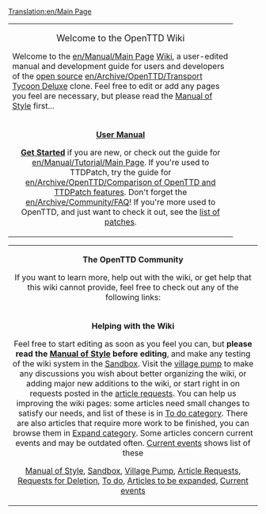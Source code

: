 [[Translation:en/Main Page]]
{| cellspacing="3" class="mainpagetable" align="center"
|- valign="top" 
|width="90%" colspan="3"|
<center><font size="4">Welcome to the OpenTTD Wiki</font></center>

Welcome to the [[en/Manual/Main Page]] [http://en.wikipedia.org/wiki/Wiki Wiki], a user-edited manual and development guide for users and developers of the [http://www.opensource.org/ open source] [[en/Archive/OpenTTD/Transport Tycoon Deluxe]] clone.  Feel free to edit or add any pages you feel are necessary, but please read the [[en/Wiki/Manual of Style|Manual of Style]] first...
|- valign="top" 
|width="33%"|
<center>
<font size="3">'''[[en/Manual/Main Page|User Manual]]'''</font>

'''[[en/Manual/Tutorial/Main Page|Get Started]]''' if you are new, or check out the guide for [[en/Manual/Tutorial/Main Page]]. If you're used to TTDPatch, try the guide for [[en/Archive/OpenTTD/Comparison of OpenTTD and TTDPatch features]].  Don't forget the [[en/Archive/Community/FAQ]]!  If you're more used to OpenTTD, and just want to check it out, see the [[en/Community/Patches/Patches|list of patches]].
</center>
|width="33%"|
<center>
<font size="3">'''[[en/Development/Main Page|Development]]'''</font>

Feel free to start with the [[en/Archive/Community/FAQ]], and move on to current [[en/Development/Main Page|development]]!
Or you just want to help us [[en/Archive/Community/Internationalization|translate]] OpenTTD? If you would like to check the developement progress now, take a look at the [[en/Archive/Lists/Roadmap]].
</center>
|width="33%"|
<center>
<font size="3">'''[[en/Development/NewGRF/Main Page|GFX Development]]'''</font>

This section is for graphics artists, NewGFX engine coders, and other graphics related developers, to help co-ordinate and communicate the GFX replacement, and development process.
</center>
|}

{| cellspacing="3" class="mainpagetable" align="center"
|- valign="top"
|colspan="2"|
<center>
<font size="3">'''The OpenTTD Community'''</font>

If you want to learn more, help out with the wiki, or get help that this wiki cannot provide, feel free to check out any of the following links:
</center>
|- valign="top"
|width="50%"|
<center>
<font size="3">'''Helping with the Wiki'''</font>

Feel free to start editing as soon as you feel you can, but '''please read the [[en/Wiki/Manual of Style|Manual of Style]] before editing''', and make any testing of the wiki system in the [[en/Sandbox|Sandbox]].  Visit the [[en/Archive/Community/Village Pump|village pump]] to make any discussions you wish about better organizing the wiki, or adding major new additions to the wiki, or start right in on requests posted in the [[en/Requested Articles|article requests]].
You can help us improving the wiki pages: some articles need small changes to satisfy our needs, and list of these is in [[:Category:en/To do|To do category]]. There are also articles that require more work to be finished, you can browse them in [[:Category:en/Articles to be expanded|Expand category]]. Some articles concern current events and may be outdated often. [[:Category:en/Current events|Current events]] shows list of these

[[en/Wiki/Manual of Style|Manual of Style]], [[en/Sandbox|Sandbox]], [[en/Archive/Community/Village Pump|Village Pump]], [[en/Requested Articles|Article Requests]], [[en/Requests for Deletion|Requests for Deletion]], [[:Category:en/To do|To do]], [[:Category:en/Articles to be expanded|Articles to be expanded]], [[:Category:en/Current events|Current events]]
</center>
|width="50%"|
<center>
<font size="3">'''Getting Help'''</font>

Do you need help?  Then try the forums, the main source for development or help!  Or you can leave the site by any one of a number of other links...

[http://www.tt-forums.net/ Forums], [[en/Archive/Lists/Links]]
</center>
|}